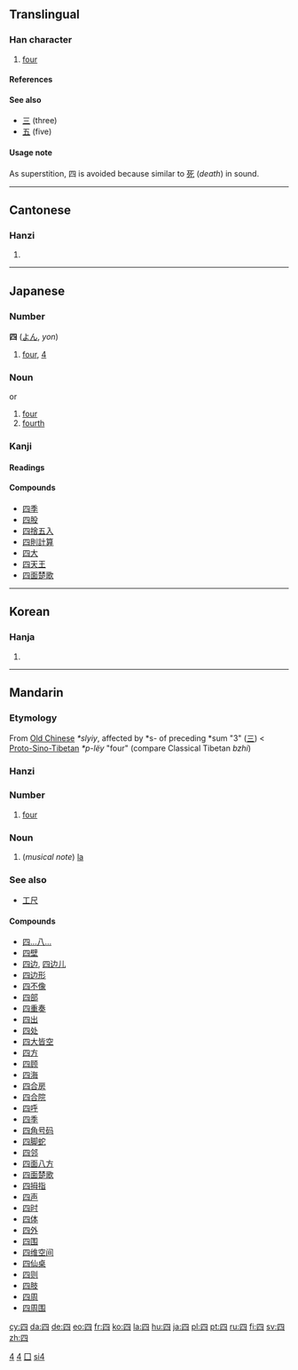 {{see|西}}
<!--{{see|肆}} may be replaced by zh-forms -->
==Translingual==
{{Han stroke|[[Image:四-order.gif]]}}
{{Han stroke|[[Image:四-bw.png|250px]]}}
===Han character===
{{Han char|rn=31|rad=囗|as=02|sn=5|four=6021<sub>0</sub>|canj=田金 (WC)}}
# [[four]]
====References====
{{Han ref|kx=0216.220|dkj=04682|dj=0439.210|hdz=10710.160|uh=56DB|ud=22235|bh=A57C|bd=42364}}

====See also====
* [[三]] (three)
* [[五]] (five)

====Usage note====
{{wikipedia|Numbers in Chinese culture#Four|Numbers in Chinese culture}}
As superstition, 四 is avoided because similar to [[死]] (''death'') in sound.
----

==Cantonese==
===Hanzi===
{{yue-hanzi|jyut=|y=[[sei3]]}}
# {{defn|Cantonese}}
----
== Japanese ==
===Number===
'''四''' ([[よん]], ''yon'')
# [[four]], [[4]]

[[Category:Japanese numbers|4]]

=== Noun ===
{{ja-noun|k|hira=よん|rom=yon}} or {{ja-noun|k|hira=し|rom=shi}}
# [[four]]
# [[fourth]]

===Kanji===
{{ja-kanji|grade=1|rs=口02}}
====Readings====
{{ja-readings|on=[[し]] (''shi'')|kun=[[よん]] (''yon''), [[よっつ]] (''yottsu''), [[よつ]] (''yotsu''), [[よたび]] (''yotabi'')}}
====Compounds====
*[[四季]]
*[[四股]]
*[[四捨五入]]
*[[四則計算]]
*[[四大]]
*[[四天王]]
*[[四面楚歌]]
----
==Korean==
===Hanja===
{{ko-hanja|hangeul=사|eumhun=넉|rv=sa|mr=sa}}
# {{defn|Korean}}

[[Category:Korean numbers|4]]
----
==Mandarin==
===Etymology===

From [[Old Chinese]] ''*slyiy'', affected by *s- of preceding *sum "3" ([[三]]) < [[Proto-Sino-Tibetan]] ''*p-lëy'' "four" (compare Classical Tibetan ''bzhi'')

===Hanzi===
{{cmn-hanzi|pin=[[sì]] ([[si4]])|wg=[[ssu4|ssu<sup>4</sup>]]}}

===Number===

# [[four]]

===Noun===

#(''musical note'') [[la]]

===See also===
*[[工尺]]

====Compounds====
*[[四…八…]]
*[[四壁]]
*[[四边]], [[四边儿]]
*[[四边形]]
*[[四不像]]
*[[四部]]
*[[四重奏]]
*[[四出]]
*[[四处]]
*[[四大皆空]]
*[[四方]]
*[[四顾]]
*[[四海]]
*[[四合房]]
*[[四合院]]
*[[四呼]]
*[[四季]]
*[[四角号码]]
*[[四脚蛇]]
*[[四邻]]
*[[四面八方]]
*[[四面楚歌]]
*[[四拇指]]
*[[四声]]
*[[四时]]
*[[四体]]
*[[四外]]
*[[四围]]
*[[四维空间]]
*[[四仙桌]]
*[[四则]]
*[[四肢]]
*[[四周]]
*[[四周围]]

[[Category:zh-tw:Numbers|囗]]
[[Category:zh-cn:Numbers|si4]]

[[cy:四]]
[[da:四]]
[[de:四]]
[[eo:四]]
[[fr:四]]
[[ko:四]]
[[la:四]]
[[hu:四]]
[[ja:四]]
[[pl:四]]
[[pt:四]]
[[ru:四]]
[[fi:四]]
[[sv:四]]
[[zh:四]]